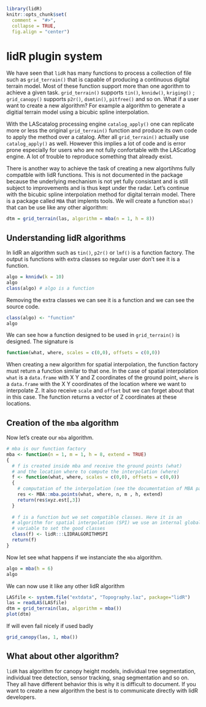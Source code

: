 ```r
library(lidR)
knitr::opts_chunk$set(
  comment =  "#>", 
  collapse = TRUE,
  fig.align = "center")
```

# lidR plugin system {#plugins}

We have seen that `lidR` has many functions to process a collection of file such as `grid_terrain()` that is capable of producing a continuous digital terrain model. Most of these function support more than one agorithm to achieve a given task. `grid_terrain()` supports `tin()`, `knnidw()`, `kriging()` ; `grid_canopy()` supports `p2r()`, `dsmtin()`, `pitfree()` and so on. What if a user want to create a new algorithm? For example a algorithm to generate a digitial terrain model using a bicubic spline interpolation.

With the LAScatalog processing engine `catalog_apply()` one can replicate more or less the original `grid_terrain()` function and produce its own code to apply the method over a catalog. After all `grid_terrain()` actually use `catalog_apply()` as well. However this implies a lot of code and is error prone especially for users who are not fully confortable with the LAScatlog engine. A lot of trouble to reproduce something that already exist.

There is another way to achieve the task of creating a new algortihms fully compatble with lidR functions. This is not documented in the package because the underlying mechanism is not yet fully consistant and is still subject to improvements and is thus kept under the radar. Let's continue with the bicubic spline interpolation method for digital terrain model. There is a package called `MBA` that implents tools. We will create a function `mba()` that can be use like any other algorithm:

```r
dtm = grid_terrain(las, algorithm = mba(n = 1, h = 8))
```

## Understanding lidR algorithms

In lidR an algorithm such as `tin()`, `p2r()` or `lmf()` is a function factory. The output is functions with extra classes so regular user don't see it is a function.

```r
algo = knnidw(k = 10)
algo
class(algo) # algo is a function
```

Removing the extra classes we can see it is a function and we can see the source code.

```r
class(algo) <- "function"
algo
```

We can see how a function designed to be used in `grid_terrain()` is designed. The signature is 

```r
function(what, where, scales = c(0,0), offsets = c(0,0))
```

When creating a new algorithm for spatial interpolation, the function factory must return a function similar to that one. In the case of spatial interpolation `what` is a `data.frame` with X Y and Z coordinates of the ground point, `where` is a `data.frame` with the X Y coordinates of the location where we want to interpolate Z. It also receive `scale` and `offset` but we can forget about that in this case. The function returns a vector of Z coordinates at these locations.

## Creation of the `mba` algorithm

Now let's create our `mba` algorithm. 

```r
# mba is our function factory
mba <- function(n = 1, m = 1, h = 8, extend = TRUE)
{
  # f is created inside mba and receive the ground points (what)
  # and the location where to compute the interpolation (where) 
  f <- function(what, where, scales = c(0,0), offsets = c(0,0))  
  {
    # computation of the interpolation (see the documentation of MBA package)
    res <- MBA::mba.points(what, where, n, m , h, extend)
    return(res$xyz.est[,3])
  }
  
  # f is a function but we set compatible classes. Here it is an
  # algorithm for spatial interpolation (SPI) we use an internal global
  # variable to set the good classes
  class(f) <- lidR:::LIDRALGORITHMSPI
  return(f)
}
```

Now let see what happens if we instanciate the `mba` algorithm.

```r
algo = mba(h = 6)
algo
```

We can now use it like any other lidR algorithm

```r
LASfile <- system.file("extdata", "Topography.laz", package="lidR")
las = readLAS(LASfile)
dtm = grid_terrain(las, algorithm = mba())
plot(dtm)
```

If will even fail nicely if used badly 

```r
grid_canopy(las, 1, mba())
```

## What about other algorithm?

`lidR` has algorithm for canopy height models, individual tree segmentation, individual tree detection, sensor tracking, snag segmentation and so on. They all have different behavior this is why it is difficult to document. If you want to create a new algorithm the best is to communicate directly with lidR developers.
